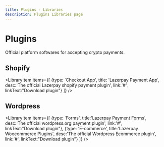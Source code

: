 ```yaml
---
title: Plugins - Libraries
description: Plugins Libraries page
---
```


# Plugins
Official platform softwares for accepting crypto payments.
<Divider className='max-w-100 mt-1 mb-2' />

## Shopify

<LibraryItem items={[
  {type: 'Checkout App', title: 'Lazerpay Payment App', desc:'The official Lazerpay shopify payment plugin', link:'#', linkText:"Download plugin"}
]} />

## Wordpress

<LibraryItem items={[
  {type: 'Forms', title:'Lazerpay Payment Forms', desc:'The official wordpress.org payment plugin', link:'#', linkText:"Download plugin"},
  {type: 'E-commerce', title:'Lazerpay Woocommerce Plugins', desc:'The official Wordpress Ecommerce plugin', link:'#', linkText:"Download plugin"}
]} />
